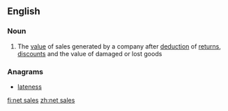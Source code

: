 ==English==

===Noun===
{{en-noun|sg=[[net]] [[sales]]|-}}

# {{business}} The [[value]] of sales generated by a company after [[deduction]] of [[return]]s, [[discount]]s and the value of damaged or lost goods

===Anagrams===
* [[lateness#English|lateness]]

[[fi:net sales]]
[[zh:net sales]]
